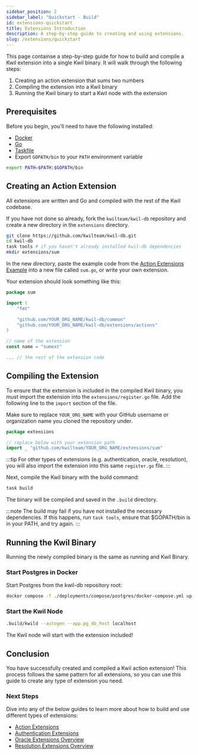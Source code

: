 ```yaml
---
sidebar_position: 2
sidebar_label: "Quickstart - Build"
id: extensions-quickstart
title: Extensions Introduction
description: A step-by-step guide to creating and using extensions.
slug: /extensions/quickstart
---
```


This page containse a step-by-step guide for how to build and compile a Kwil extension into a single Kwil binary.  It will walk through the following steps:

1. Creating an action extension that sums two numbers
2. Compiling the extension into a Kwil binary
3. Running the Kwil binary to start a Kwil node with the extension

## Prerequisites

Before you begin, you'll need to have the following installed:

- [Docker](https://docs.docker.com/get-docker/)
- [Go](https://golang.org/doc/install)
- [Taskfile](https://taskfile.dev/#/installation)
- Export `GOPATH/bin` to your `PATH` environment variable

```bash
export PATH=$PATH:$GOPATH/bin
```

## Creating an Action Extension

All extensions are written and Go and compiled with the rest of the Kwil codebase. 

If you have not done so already, fork the `kwilteam/kwil-db` repository and create a new directory in the `extensions` directory.

```bash
git clone https://github.com/kwilteam/kwil-db.git
cd kwil-db
task tools # if you haven't already installed kwil-db dependencies
mkdir extensions/sum
```

In the new directory, paste the example code from the [Action Extensions Example](/docs/extensions/actions/Tutorial#step-2-create-the-action-extension) into a new file called `sum.go`, or write your own extension.

Your extension should look something like this:

```go title="extensions/sum/sum.go"
package sum

import (
    "fmt"

    "github.com/YOUR_ORG_NAME/kwil-db/common"
    "github.com/YOUR_ORG_NAME/kwil-db/extensions/actions"
)

// name of the extension
const name = "sumext"

... // the rest of the extension code
```

## Compiling the Extension

To ensure that the extension is included in the compiled Kwil binary, you must import the extension into the `extensions/register.go` file. Add the following line to the `import` section of the file.

Make sure to replace `YOUR_ORG_NAME` with your GitHub username or organization name you cloned the repository under.

```go title="extensions/registry.go"
package extensions

// replace below with your extension path
import _ "github.com/kwilteam/YOUR_ORG_NAME/extensions/sum" 
```

:::tip
For other types of extensions (e.g. authentication, oracle, resolution), you will also import the extension into this same `register.go` file.
:::

Next, compile the Kwil binary with the build command:

```bash
task build
```

The binary will be compiled and saved in the `.build` directory.

:::note
The build may fail if you have not installed the necessary dependencies. If this happens, run `task tools`, ensure that $GOPATH/bin is in your PATH, and try again.
:::

## Running the Kwil Binary

Running the newly compiled binary is the same as running and Kwil Binary.

### Start Postgres in Docker

Start Postgres from the kwil-db repository root:

```bash
docker compose -f ./deployments/compose/postgres/docker-compose.yml up
```

### Start the Kwil Node

```bash
.build/kwild --autogen --app.pg_db_host localhost
```

The Kwil node will start with the extension included!

## Conclusion

You have successfully created and compiled a Kwil action extension! This process follows the same pattern for all extensions, so you can use this guide to create any type of extension you need.

### Next Steps

Dive into any of the below guides to learn more about how to build and use different types of extensions:

- [Action Extensions](/docs/extensions/actions/overview)
- [Authentication Extensions](/docs/extensions/authentication/overview)
- [Oracle Extensions Overview](/extensions/oracle-extensions)
- [Resolution Extensions Overview](/extensions/resolution-extensions)